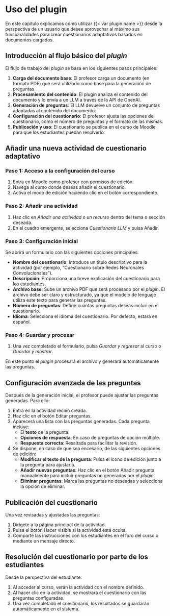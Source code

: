 # Uso del plugin

En este capítulo explicamos cómo utilizar {{< var plugin.name >}} desde
la perspectiva de un usuario que desee aprovechar al máximo sus
funcionalidades para crear cuestionarios adaptativos basados en
documentos cargados.

## Introducción al flujo básico del _plugin_

El flujo de trabajo del _plugin_ se basa en los siguientes pasos
principales:

1. **Carga del documento base**: El profesor carga un documento (en
   formato PDF) que será utilizado como base para la generación de
   preguntas.
2. **Procesamiento del contenido**: El plugin analiza el contenido del
   documento y lo envía a un LLM a través de la API de OpenAI.
3. **Generación de preguntas**: El LLM devuelve un conjunto de preguntas
   adaptadas al contenido del documento.
4. **Configuración del cuestionario**: El profesor ajusta las opciones
   del cuestionario, como el número de preguntas y el formato de las
   mismas.
5. **Publicación y uso**: El cuestionario se publica en el curso de
   Moodle para que los estudiantes puedan resolverlo.

## Añadir una nueva actividad de cuestionario adaptativo

### Paso 1: Acceso a la configuración del curso

1. Entra en Moodle como profesor con permisos de edición.
2. Navega al curso donde deseas añadir el cuestionario.
3. Activa el modo de edición haciendo clic en el botón correspondiente.

### Paso 2: Añadir una actividad

1. Haz clic en _Añadir una actividad o un recurso_ dentro del tema o
   sección deseada.
2. En el cuadro emergente, selecciona _Cuestionario LLM_ y pulsa Añadir.

### Paso 3: Configuración inicial

Se abrirá un formulario con las siguientes opciones principales:

- **Nombre del cuestionario**: Introduce un título descriptivo para la
  actividad (por ejemplo, "Cuestionario sobre Redes Neuronales
  Convolucionales").
- **Descripción**: Proporciona una breve explicación del cuestionario
  para los estudiantes.
- **Archivo base**: Sube un archivo PDF que será procesado por el
  _plugin_. El archivo debe ser claro y estructurado, ya que el modelo
  de lenguaje utiliza este texto para generar las preguntas.
- **Número de preguntas**: Define cuántas preguntas deseas incluir en el
  cuestionario.
- **Idioma**: Selecciona el idioma del cuestionario. Por defecto, estará
  en español.

### Paso 4: Guardar y procesar

1. Una vez completado el formulario, pulsa _Guardar y regresar_ al curso
   o _Guardar y mostrar_.

En este punto el _plugin_ procesará el archivo y generará
automáticamente las preguntas.

## Configuración avanzada de las preguntas

Después de la generación inicial, el profesor puede ajustar las
preguntas generadas. Para ello:

1. Entra en la actividad recién creada.
2. Haz clic en el botón Editar preguntas.
3. Aparecerá una lista con las preguntas generadas. Cada pregunta
   incluye:
   - El **texto** de la pregunta.
   - **Opciones de respuesta**: En caso de preguntas de opción múltiple.
   - **Respuesta correcta**: Resaltada para facilitar la revisión.
4. Se dispone, en caso de que sea encesario, de las siguientes opciones
   de edición:
   - **Modificar el texto de la pregunta**: Pulsa el icono de edición
     junto a la pregunta para ajustarla.
   - **Añadir nuevas preguntas**: Haz clic en el botón Añadir pregunta
     manualmente para incluir preguntas no generadas por el _plugin_.
   - **Eliminar preguntas**: Marca las preguntas no deseadas y
     selecciona la opción de eliminar.

## Publicación del cuestionario

Una vez revisadas y ajustadas las preguntas:

1. Dirígete a la página principal de la actividad.
2. Pulsa el botón Hacer visible si la actividad está oculta.
3. Comparte las instrucciones con los estudiantes en el foro del curso o
   mediante un mensaje directo.

## Resolución del cuestionario por parte de los estudiantes

Desde la perspectiva del estudiante:

1. Al acceder al curso, verán la actividad con el nombre definido.
2. Al hacer clic en la actividad, se mostrará el cuestionario con las
   preguntas configuradas.
3. Una vez completado el cuestionario, los resultados se guardarán
   automáticamente en el sistema.
